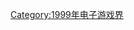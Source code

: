 {{Popcat}}

{{Year by category
| m = 1
| c = 9
| d = 9
| y = 9
| cat = 結業電子遊戲公司
| in = 电子游戏界
| parent = 各年份結業電子遊戲公司
| subcat = 1999年結業公司
| sortkey = Video game
}}

[[Category:1999年电子游戏界|Category:1999年电子游戏界]]